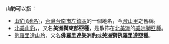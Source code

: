 '''山豹'''可以指：

*[[山豹_(地名)|山豹 (地名)]]，[[台灣|台灣]][[台南市|台南市]][[左鎮區|左鎮區]]的一個地名，今[[澄山里|澄山里]]之舊稱。
*[[北美山豹|北美山豹]]，，又名'''美洲獅東部亞種'''，是散佈在[[北美洲|北美洲]]的[[美洲獅|美洲獅]][[亞種|亞種]]。
*[[佛羅里達山豹|佛羅里達山豹]]，又名'''佛羅里達美洲豹'''或'''美洲獅佛羅里達亞種'''。

{{disambig|Cat=二字消歧义}}